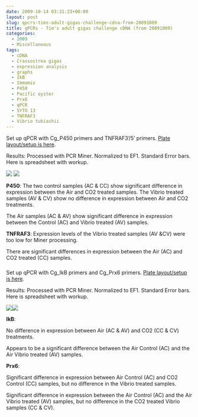```yaml
---
date: 2009-10-14 03:31:23+00:00
layout: post
slug: qpcrs-tims-adult-gigas-challenge-cdna-from-20091009
title: qPCRs - Tim's adult gigas challenge cDNA (from 20091009)
categories:
  - 2009
  - Miscellaneous
tags:
  - cDNA
  - Crassostrea gigas
  - expression analysis
  - graphs
  - IkB
  - Immomix
  - P450
  - Pacific oyster
  - Prx6
  - qPCR
  - SYTO 13
  - TNFRAF3
  - Vibrio tubiashii
---
```


Set up qPCR with Cg_P450 primers and TNFRAF3'/5' primers. [Plate layout/setup is here](https://eagle.fish.washington.edu/Arabidopsis/Notebook%20Workup%20Files/20091013-02.jpg).

Results: Processed with PCR Miner. Normalized to EF1. Standard Error bars. Here is spreadsheet with workup.

![](https://eagle.fish.washington.edu/Arabidopsis/20091009%20Adults%20P450%20graph.jpg) ![](http://eagle.fish.washington.edu/Arabidopsis/20091009%20Adults%20TNFRAF3%20graph.jpg)

**P450**: The two control samples (AC & CC) show significant difference in expression between the Air and CO2 treated samples. The Vibrio treated samples (AV & CV) show no difference in expression between Air and CO2 treatments.

The Air samples (AC & AV) show significant difference in expression between the Control (AC) and Vibrio treated (AV) samples.

**TNFRAF3**: Expression levels of the Vibrio treated samples (AV &CV) were too low for Miner processing.

There are significant differences in expression between the Air (AC) and CO2 treated (CC) samples.



### 





### 





Set up qPCR with Cg_IkB primers and Cg_Prx6 primers. [Plate layout/setup is here](https://eagle.fish.washington.edu/Arabidopsis/Notebook%20Workup%20Files/20091013-01.jpg).

Results: Processed with PCR Miner. Normalized to EF1. Standard Error bars. Here is spreadsheet with workup.

![](https://eagle.fish.washington.edu/Arabidopsis/20091013%20Adulst%20IkB%20graph.jpg)![](http://eagle.fish.washington.edu/Arabidopsis/20091013%20Adults%20Prx6%20graph.jpg)

**IkB**:

No difference in expression between Air (AC & AV) and CO2 (CC & CV) treatments.

Appears to be a significant difference between the Air Control (AC) and the Air Vibrio treated (AV) samples.

**Prx6**:

Significant difference in expression between Air Control (AC) and CO2 Control (CC) samples, but no difference in the Vibrio treated samples.

Significant difference in expression between the Air Control (AC) and the Air Vibrio treated (AV) samples, but no difference in the CO2 treated Vibrio samples (CC & CV).
